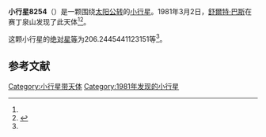 {{Infobox planet
| bgcolour = #FFFFC0
| name = 8254 Moskovitz
| symbol = 
| image = 
| caption = 
| discovery = yes
| discovery_ref = 
| discoverer = [[舒爾特·巴斯|舒爾特·巴斯]]
| discovery_site = [[赛丁泉山|赛丁泉山]] 
| discovered = 1981年3月2日
| designations = yes
| mp_name = 
| named_after = 
| alt_names = 1981 EF18/ 1979 UL3 / 1986 TA5
| mp_category = [[主带小行星|主带小行星]]
| orbit_ref = <ref name="a">[http://ssd.jpl.nasa.gov/sbdb.cgi?sstr=8254 8254 Moskovitz] {{Wayback|url=http://ssd.jpl.nasa.gov/sbdb.cgi?sstr=8254 |date=20201124031210 }}，小行星數據庫瀏覽器（JPL Small-Body Database Browser）－[[美国国家航空航天局|美国国家航空航天局]]喷气推进实验室</ref>
| epoch = 2456400.5 (2013年4月18日更新)
| aphelion = {{convert|2.517972667450577|AU|km|3|abbr=on|lk=out}}
| perihelion = {{convert|2.083827593258019|AU|km|3|abbr=on}}
| semimajor = {{convert|2.300900130354298|AU|km|3|abbr=on}}
| eccentricity = 0.094342442
| period = 1274.80888 [[日|日]]<br />3.49[[儒略年|儒略年]]
| avg_speed = 
| inclination = 5.33999832249983
| asc_node = 183.8950204631618
| mean_anomaly = 
| arg_peri = 206.2445441123151
| satellites = 
| physical_characteristics = yes
| dimensions = 
| mass = 
| density = 
| surface_grav = 
| escape_velocity = 
| sidereal_day = 
| axial_tilt = 
| pole_ecliptic_lat = 
| pole_ecliptic_lon = 
| albedo = 
| temperatures= 
| temp_name1 = 
| mean_temp_1 = 
| max_temp_1 = 
| temp_name2 = 
| max_temp_2 = 
| spectral_type = 
| abs_magnitude = 206.2445441123151
}}

'''小行星8254'''（{{lang-en|8254 Moskovitz}}）是一颗围绕[[太阳|太阳]][[公转|公转]]的[[小行星|小行星]]。1981年3月2日，[[舒爾特·巴斯|舒爾特·巴斯]]在赛丁泉山发现了此天体<ref name="a" /><ref>{{cite news|title=小行星列表|url=http://cfa-www.harvard.edu/iau/lists/NumberedMPs.txt|accessdate=2013-07-08|newspaper=哈佛大学|archive-date=2008-05-17|archive-url=https://web.archive.org/web/20080517010638/http://cfa-www.harvard.edu/iau/lists/NumberedMPs.txt|dead-url=no}}</ref>。

这颗小行星的[[绝对星等|绝对星等]]为206.2445441123151等<ref name="a" />。

==参考文献==
{{reflist}}
{{Minor Planet Number|[[小行星8253|小行星8253]]|[[小行星8255|小行星8255]]}}

{{小天体}}

[[Category:小行星带天体|Category:小行星带天体]]
[[Category:1981年发现的小行星|Category:1981年发现的小行星]]

{{asteroid-stub}}